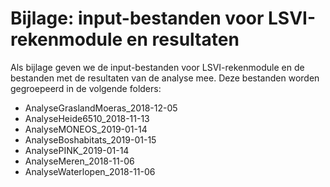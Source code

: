 \appendix

# Bijlage: input-bestanden voor LSVI-rekenmodule en resultaten

Als bijlage geven we de input-bestanden voor LSVI-rekenmodule en de bestanden met de resultaten van de analyse mee. Deze bestanden worden gegroepeerd in de volgende folders:

* AnalyseGraslandMoeras_2018-12-05
* AnalyseHeide6510_2018-11-13
* AnalyseMONEOS_2019-01-14
* AnalyseBoshabitats_2019-01-15
* AnalysePINK_2019-01-14
* AnalyseMeren_2018-11-06
* AnalyseWaterlopen_2018-11-06
